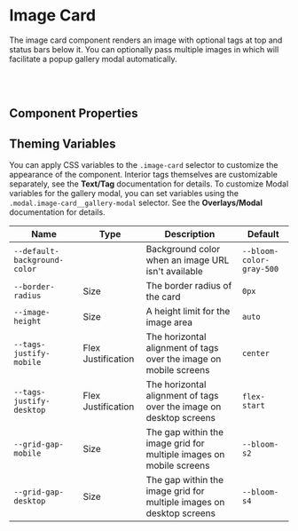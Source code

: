 
<Meta of={ImageCardStories} />

# Image Card

The image card component renders an image with optional tags at top and status bars below it. You can optionally pass multiple images in which will facilitate a popup gallery modal automatically.

<Canvas of={ImageCardStories.withOneStatusAndTag} />

<br />

<br />

## Component Properties

<ArgTypes of={ImageCard} />

## Theming Variables

You can apply CSS variables to the `.image-card` selector to customize the appearance of the component. Interior tags themselves are customizable separately, see the **Text/Tag** documentation for details. To customize Modal variables for the gallery modal, you can set variables using the `.modal.image-card__gallery-modal` selector. See the **Overlays/Modal** documentation for details.

| Name                         | Type                                         | Description                                                          | Default                  |
| ---------------------------- | -------------------------------------------- | -------------------------------------------------------------------- | ------------------------ |
| `--default-background-color` | <Swatch colorVar="--bloom-color-gray-500" /> | Background color when an image URL isn't available                   | `--bloom-color-gray-500` |
| `--border-radius`            | Size                                         | The border radius of the card                                        | `0px`                    |
| `--image-height`             | Size                                         | A height limit for the image area                                    | `auto`                   |
| `--tags-justify-mobile`      | Flex Justification                           | The horizontal alignment of tags over the image on mobile screens    | `center`                 |
| `--tags-justify-desktop`     | Flex Justification                           | The horizontal alignment of tags over the image on desktop screens   | `flex-start`             |
| `--grid-gap-mobile`          | Size                                         | The gap within the image grid for multiple images on mobile screens  | `--bloom-s2`             |
| `--grid-gap-desktop`         | Size                                         | The gap within the image grid for multiple images on desktop screens | `--bloom-s4`             |
